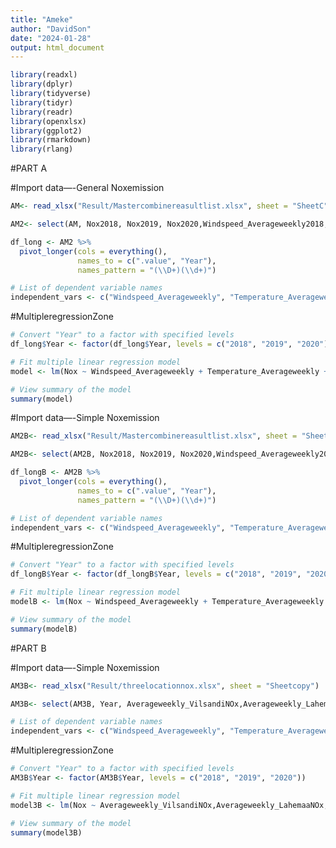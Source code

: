 ```yaml
---
title: "Ameke"
author: "DavidSon"
date: "2024-01-28"
output: html_document
---
```


```r
library(readxl)
library(dplyr)
library(tidyverse)
library(tidyr)
library(readr)
library(openxlsx)
library(ggplot2)
library(rmarkdown)
library(rlang)
```


#PART A

#Import data----General Noxemission

```r
AM<- read_xlsx("Result/Mastercombinereasultlist.xlsx", sheet = "SheetC")
```

```r
AM2<- select(AM, Nox2018, Nox2019, Nox2020,Windspeed_Averageweekly2018, Temperature_Averageweekly2018, Windspeed_Averageweekly2019, Temperature_Averageweekly2019,Windspeed_Averageweekly2020, Temperature_Averageweekly2020, Noxemission_2018, Noxemission_2019, Noxemission_2020, Averageweekly_tempgrad_2018, Averageweekly_tempgrad_2019, Averageweekly_tempgrad_2020)
```


```r
df_long <- AM2 %>%
  pivot_longer(cols = everything(),
               names_to = c(".value", "Year"),
               names_pattern = "(\\D+)(\\d+)")
```

```r
# List of dependent variable names
independent_vars <- c("Windspeed_Averageweekly", "Temperature_Averageweekly", "Noxemission_")
```


#MultipleregressionZone

```r
# Convert "Year" to a factor with specified levels
df_long$Year <- factor(df_long$Year, levels = c("2018", "2019", "2020"))
```




```r
# Fit multiple linear regression model
model <- lm(Nox ~ Windspeed_Averageweekly + Temperature_Averageweekly + Noxemission_ + Averageweekly_tempgrad_, data = df_long)

# View summary of the model
summary(model)

```




#Import data----Simple Noxemission

```r
AM2B<- read_xlsx("Result/Mastercombinereasultlist.xlsx", sheet = "SheetB")
```

```r
AM2B<- select(AM2B, Nox2018, Nox2019, Nox2020,Windspeed_Averageweekly2018, Temperature_Averageweekly2018, Windspeed_Averageweekly2019, Temperature_Averageweekly2019,Windspeed_Averageweekly2020, Temperature_Averageweekly2020, Noxemission_2018, Noxemission_2019, Noxemission_2020, Averageweekly_tempgrad_2018, Averageweekly_tempgrad_2019, Averageweekly_tempgrad_2020)
```


```r
df_longB <- AM2B %>%
  pivot_longer(cols = everything(),
               names_to = c(".value", "Year"),
               names_pattern = "(\\D+)(\\d+)")
```

```r
# List of dependent variable names
independent_vars <- c("Windspeed_Averageweekly", "Temperature_Averageweekly", "Noxemission_")
```


#MultipleregressionZone

```r
# Convert "Year" to a factor with specified levels
df_longB$Year <- factor(df_longB$Year, levels = c("2018", "2019", "2020"))
```




```r
# Fit multiple linear regression model
modelB <- lm(Nox ~ Windspeed_Averageweekly + Temperature_Averageweekly + Noxemission_ + Averageweekly_tempgrad_, data = df_longB)

# View summary of the model
summary(modelB)

```


#PART B




#Import data----Simple Noxemission

```r
AM3B<- read_xlsx("Result/threelocationnox.xlsx", sheet = "Sheetcopy")
```

```r
AM3B<- select(AM3B, Year, Averageweekly_VilsandiNOx,Averageweekly_LahemaaNOx,   Averageweekly_SaarejärveNOx, Noxemission_, Noxemissionoverall_)
```


```r
# List of dependent variable names
independent_vars <- c("Windspeed_Averageweekly", "Temperature_Averageweekly", "Noxemission_")
```


#MultipleregressionZone

```r
# Convert "Year" to a factor with specified levels
AM3B$Year <- factor(AM3B$Year, levels = c("2018", "2019", "2020"))
```




```r
# Fit multiple linear regression model
model3B <- lm(Nox ~ Averageweekly_VilsandiNOx,Averageweekly_LahemaaNOx,Averageweekly_SaarejärveNOx, data = AM3B)

# View summary of the model
summary(model3B)

```






